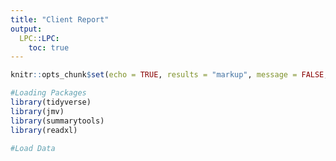 ```yaml
---
title: "Client Report"
output:
  LPC::LPC:
    toc: true
---
```


```r
knitr::opts_chunk$set(echo = TRUE, results = "markup", message = FALSE, warning = FALSE)
```

```r
#Loading Packages
library(tidyverse)
library(jmv)
library(summarytools)
library(readxl)
```

```r
#Load Data

```


